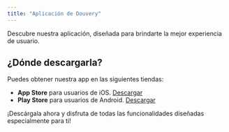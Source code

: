 ```yaml
---
title: "Aplicación de Douvery"
---
```


Descubre nuestra aplicación, diseñada para brindarte la mejor experiencia de usuario.

## ¿Dónde descargarla?

Puedes obtener nuestra app en las siguientes tiendas:

- **App Store** para usuarios de iOS. [Descargar](https://apps.apple.com/do/app/douvery-compras-online/id6478280829)
- **Play Store** para usuarios de Android. [Descargar](https://play.google.com/store/apps/details?id=com.douvery&hl=es_419&gl=US)

¡Descárgala ahora y disfruta de todas las funcionalidades diseñadas especialmente para ti!